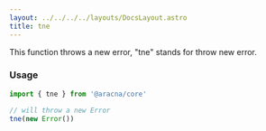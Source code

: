 ```yaml
---
layout: ../../../../layouts/DocsLayout.astro
title: tne
---
```


This function throws a new error, "tne" stands for throw new error.

### Usage

```ts
import { tne } from '@aracna/core'

// will throw a new Error
tne(new Error())
```
